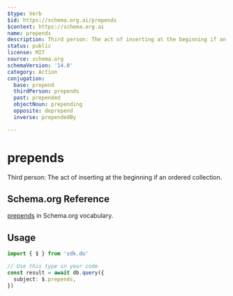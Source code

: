 ```yaml
---
$type: Verb
$id: https://schema.org.ai/prepends
$context: https://schema.org.ai
name: prepends
description: Third person: The act of inserting at the beginning if an ordered collection.
status: public
license: MIT
source: schema.org
schemaVersion: '14.0'
category: Action
conjugation:
  base: prepend
  thirdPerson: prepends
  past: prepended
  objectNoun: prepending
  opposite: deprepend
  inverse: prependedBy

---
```


# prepends

Third person: The act of inserting at the beginning if an ordered collection.

## Schema.org Reference

[prepends](https://schema.org/PrependAction) in Schema.org vocabulary.

## Usage

```typescript
import { $ } from 'sdk.do'

// Use this type in your code
const result = await db.query({
  subject: $.prepends,
})
```
